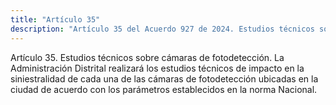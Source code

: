 ```yaml
---
title: "Artículo 35"
description: "Artículo 35 del Acuerdo 927 de 2024. Estudios técnicos sobre cámaras de fotodetección."
---
```


Artículo 35. Estudios técnicos sobre cámaras de fotodetección. La
Administración Distrital realizará los estudios técnicos de impacto en la siniestralidad de cada una de las cámaras de fotodetección ubicadas en la ciudad de acuerdo con los parámetros establecidos en la norma Nacional.